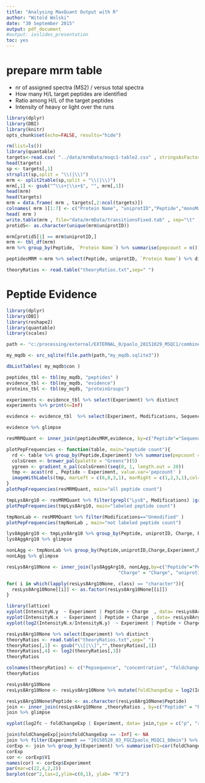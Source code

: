 ```yaml
---
title: "Analysing MaxQuant Output with R"
author: "Witold Wolski"
date: "30 September 2015"
output: pdf_document
#output: ioslides_presentation
toc: yes
---
```


# prepare mrm table

- nr of assigned spectra (MS2) / versus total spectra
- How many H/L target peptides are identified
- Ratio among H/L of the target peptides
- Intensity of heavy or light over the runs


```r

library(dplyr)
library(DBI)
library(knitr)
opts_chunk$set(echo=FALSE, results="hide")

rm(list=ls())
library(quantable)
targets<-read.csv( "../data/mrmData/msqc1-table2.csv" , stringsAsFactors = FALSE )
head(targets)
sp <- targets[,1]
strsplit(sp,split = "\\(|\\)")
mrm <- split2table(sp,split = "\\(|\\)")
mrm[,1] <- gsub("^\\s+|\\s+$", "", mrm[,1])
head(mrm)
head(targets)
mrm = data.frame( mrm , targets[,2:ncol(targets)])
colnames( mrm )[1:7] <- c("Protein Name", "uniprotID","Peptide","monoMass","z","Q1.mz","Q3.mz")
head( mrm )
write.table(mrm , file="data/mrmData/transitionsFixed.tab" , sep="\t" , row.names = FALSE , quote = FALSE )
protidS<- as.character(unique(mrm$uniprotID))

mrm[protidS[1] == mrm$uniprotID,]
mrm <- tbl_df(mrm)
mrm %>% group_by(Peptide, `Protein Name`) %>% summarise(pepcount = n())

peptidesMRM <-mrm %>% select(Peptide, uniprotID, `Protein Name`) %>% distinct %>% filter(!grepl("\\[" ,Peptide ) ) %>% arrange(Peptide)

theoryRatios <- read.table("theoryRatios.txt",sep=" ")


```

# Peptide Evidence

```r
library(dplyr)
library(DBI)
library(reshape2)
library(quantable)
library(scales)

path <- "c:/processing/external/EXTERNAL_0/paolo_20151029_MSQC1/combined/txt"

my_mqdb <- src_sqlite(file.path(path,"my_mqdb.sqlite3"))

dbListTables( my_mqdb$con )

peptides_tbl <- tbl(my_mqdb, "peptides" )
evidence_tbl <- tbl(my_mqdb, "evidence")
proteins_tbl <- tbl(my_mqdb, "proteinGroups")

experiments <- evidence_tbl %>% select(Experiment) %>% distinct
experiments %>% print(n=Inf)

evidence <- evidence_tbl  %>% select(Experiment, Modifications, Sequence, Modified.sequence, contains("Intensity"), m.z,Charge, Calibrated.retention.time) 

evidence %>% glimpse

```


```r

resMRMQuant <- inner_join(peptidesMRM,evidence, by=c("Peptide"="Sequence"), copy=TRUE)

plotPepFrequencies <- function(table, main="peptide count"){
  rd <- table %>% group_by(Peptide,Experiment) %>% summarise(pepcount = n())  %>% arrange(Experiment)
  colsGreen <- brewer_pal(palette = "Greens")(5)
  ygreen <- gradient_n_pal(colsGreen)(seq(0, 1, length.out = 20))
  tmp <- acast(rd , Peptide ~ Experiment, value.var='pepcount' )
  imageWithLabels(tmp, marLeft = c(6,8,3,1), marRight = c(1,2,3,1),col=ygreen, main=main)
}
plotPepFrequencies(resMRMQuant, main="all peptide count")

```



```r
tmpLys8Arg10 <- resMRMQuant %>% filter(grepl("Lys8", Modifications) |grepl("Arg10", Modifications) ) 
plotPepFrequencies(tmpLys8Arg10, main="labeled peptide count")

tmpNonLab <- resMRMQuant %>% filter(Modifications=="Unmodified" )
plotPepFrequencies(tmpNonLab , main="not labeled peptide count")

lys8AggArg10 <- tmpLys8Arg10 %>% group_by(Peptide, uniprotID, Charge, Experiment, Modified.sequence) %>% summarise(IntensityN = sum(Intensity, na.rm =TRUE))
lys8AggArg10 %>% glimpse

nonLAgg <- tmpNonLab %>% group_by(Peptide,uniprotID,Charge,Experiment,Modified.sequence) %>% summarise(IntensityN = sum(Intensity, na.rm =TRUE))
nonLAgg %>% glimpse

resLys8Arg10None <- inner_join(lys8AggArg10, nonLAgg,by=c("Peptide"="Peptide", "Experiment" = "Experiment",
                                         "Charge" = "Charge", "uniprotID"  = "uniprotID"))

for( i in which(lapply(resLys8Arg10None, class) == "character")){
  resLys8Arg10None[[i]] <- as.factor(resLys8Arg10None[[i]])
}

```

```r

library(lattice)
xyplot(IntensityN.y  ~ Experiment | Peptide + Charge  , data= resLys8Arg10None , scales=list(x=list(rot=45),y=list(log=10))) 
xyplot(IntensityN.x  ~ Experiment | Peptide + Charge , data= resLys8Arg10None , scales=list(x=list(rot=45), y=list(log=10))) 
xyplot(log2(IntensityN.x/IntensityN.y)  ~ Experiment | Peptide + Charge , data= resLys8Arg10None , scales=list(x=list(rot=45))) 

```

```r
resLys8Arg10None %>% select(Experiment) %>% distinct
theoryRatios <- read.table("theoryRatios.txt",sep=" ")
theoryRatios[,1] <- gsub("\\[|\\]","",theoryRatios[,1])
theoryRatios[,4] <- log2(theoryRatios[,3])
theoryRatios

colnames(theoryRatios) <- c("Pepsequence", "concentration", "foldchange" , "log2fc")
theoryRatios

resLys8Arg10None
resLys8Arg10None <- resLys8Arg10None %>% mutate(foldChangeExp = log2(IntensityN.y / IntensityN.x ))

resLys8Arg10None$Peptide <- as.character(resLys8Arg10None$Peptide)
join <- inner_join(resLys8Arg10None ,theoryRatios , by=c("Peptide" = "Pepsequence"))
join %>% glimpse

xyplot(log2fc ~ foldChangeExp | Experiment, data= join,type = c("p", "r"), col.line = "darkorange", lwd = 1)
```


```r

join$foldChangeExp[join$foldChangeExp == -Inf] <- NA
join %>% filter(Experiment == "20150528_03_FGCZpaolo_MSQC1_60min") %>% select(log2fc, foldChangeExp)
corExp <- join %>% group_by(Experiment) %>% summarise(V1=cor(foldChangeExp ,log2fc, method="spearman",use= "pairwise.complete.obs" ))
corExp
cor <- corExp$V1
names(cor) <- corExp$Experiment
par(mar=c(22,4,2,2))
barplot(cor^2,las=2,ylim=c(0,1), ylab= "R^2")

```




























